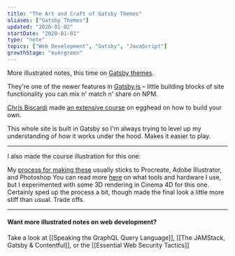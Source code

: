 ```yaml
---
title: "The Art and Craft of Gatsby Themes"
aliases: ["Gatsby Themes"]
updated: "2020-01-02"
startDate: "2020-01-01"
type: "note"
topics: ["Web Development", "Gatsby", "JavaScript"]
growthStage: "evergreen"
---
```


More illustrated notes, this time on [Gatsby themes](https://www.gatsbyjs.org/docs/themes/what-are-gatsby-themes/).

They're one of the newer features in [Gatsby.js](https://www.gatsbyjs.org/) – little building blocks of site functionality you can mix n' match n' share on NPM.

[Chris Biscardi](https://twitter.com/chrisbiscardi) made [an extensive course](https://egghead.io/courses/composable-gatsby-themes) on egghead on how to build your own.

<a noTip href="https://egghead.io/courses/composable-gatsby-themes?af=54fd64">
    <ImageFrame
        width="800px"
        alt="Composable Gatsby Themes"
        src="https://og-image-egghead-course.now.sh/composable-gatsby-themes"
    />
</a>

This whole site is built in Gatsby so I'm always trying to level up my understanding of how it works under the hood. Makes it easier to play.

<FullWidthImage
    width="860px"
    alt="Building composable gatsby theme title"
    src="https://res.cloudinary.com/dg3gyk0gu/image/upload/c_scale,w_850/v1576769939/maggieappleton.com/egghead-course-notes/gatsby-themes-notes/GatsbyThemes_1.png"
/>

<FullWidthImage
    width="860px"
    alt="Gatsby themes let you break a site into reusable chunks of functionality"
    src="https://res.cloudinary.com/dg3gyk0gu/image/upload/v1576769938/maggieappleton.com/egghead-course-notes/gatsby-themes-notes/GatsbyThemes_2.png"
/>

<FullWidthImage
    width="860px"
    alt="Yarn workspaces are ideal for developing gatsby themes. It lets us have multiple packages in a single repo"
    src="https://res.cloudinary.com/dg3gyk0gu/image/upload/v1576769939/maggieappleton.com/egghead-course-notes/gatsby-themes-notes/GatsbyThemes_3.png"
/>

<FullWidthImage
    width="860px"
    alt="We're building 3 themes here - marketing, shopify, and blog"
    src="https://res.cloudinary.com/dg3gyk0gu/image/upload/v1576769938/maggieappleton.com/egghead-course-notes/gatsby-themes-notes/GatsbyThemes_4.png"
/>

---

I also made the course illustration for this one:

<FullWidthImage
    width="860px"
    alt=""
    src="https://res.cloudinary.com/dg3gyk0gu/image/upload/v1579731535/maggieappleton.com/egghead-course-notes/gatsby-themes-notes/Twitter.png"
/>

My <a noTip href="/drawinginvisibles1">process for making these</a> usually sticks to Procreate, Adobe Illustrator, and Photoshop <Footnote idName={1}>You can read more [here](/apps) on what tools and hardware I use</Footnote>, but I experimented with some 3D rendering in Cinema 4D for this one. Certainly sped up the process a bit, though made the final look a little more stiff than usual. Trade offs.

<FullWidthImage
    width="860px"
    alt=""
    src="https://res.cloudinary.com/dg3gyk0gu/image/upload/v1579731531/maggieappleton.com/egghead-course-notes/gatsby-themes-notes/Twitter_2.png"
/>

---

#### Want more illustrated notes on web development?

Take a look at [[Speaking the GraphQL Query Language]], [[The JAMStack, Gatsby & Contentful]], or the [[Essential Web Security Tactics]]

